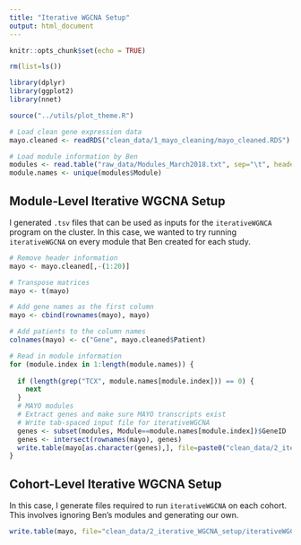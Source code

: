 ```yaml
---
title: "Iterative WGCNA Setup"
output: html_document
---
```


```r
knitr::opts_chunk$set(echo = TRUE)

rm(list=ls())

library(dplyr)
library(ggplot2)
library(nnet)

source("../utils/plot_theme.R")
```

```r
# Load clean gene expression data
mayo.cleaned <- readRDS("clean_data/1_mayo_cleaning/mayo_cleaned.RDS")

# Load module information by Ben
modules <- read.table("raw_data/Modules_March2018.txt", sep="\t", header=T)
module.names <- unique(modules$Module)
```

Module-Level Iterative WGCNA Setup
----------------------------------

I generated `.tsv` files that can be used as inputs for the `iterativeWGNCA` program on the cluster. In this case, we wanted to try running `iterativeWGCNA` on every module that Ben created for each study.

```r
# Remove header information
mayo <- mayo.cleaned[,-(1:20)]

# Transpose matrices
mayo <- t(mayo)

# Add gene names as the first column
mayo <- cbind(rownames(mayo), mayo)

# Add patients to the column names
colnames(mayo) <- c("Gene", mayo.cleaned$Patient)

# Read in module information
for (module.index in 1:length(module.names)) {
  
  if (length(grep("TCX", module.names[module.index])) == 0) {
    next
  }
  # MAYO modules
  # Extract genes and make sure MAYO transcripts exist
  # Write tab-spaced input file for iterativeWGCNA
  genes <- subset(modules, Module==module.names[module.index])$GeneID
  genes <- intersect(rownames(mayo), genes)
  write.table(mayo[as.character(genes),], file=paste0("clean_data/2_iterative_WGCNA_setup/", module.names[module.index], ".tsv"), row.names=F, col.names=T, sep="\t", quote=F)
}
```

Cohort-Level Iterative WGCNA Setup
----------------------------------

In this case, I generate files required to run `iterativeWGCNA` on each cohort. This involves ignoring Ben's modules and generating our own.

```r
write.table(mayo, file="clean_data/2_iterative_WGCNA_setup/iterativeWGCNA.tsv", row.names=F, col.names=T, sep="\t", quote=F)
```

